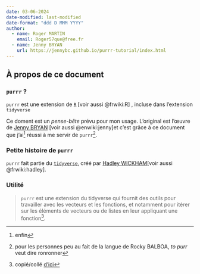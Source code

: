 ```yaml
---
date: 03-06-2024
date-modified: last-modified
date-format: "ddd D MMM YYYY"
author:
  - name: Roger MARTIN
    email: Roger57que@free.fr
  - name: Jenny BRYAN
    url: https://jennybc.github.io/purrr-tutorial/index.html
---
```


## À propos de ce document {.unnumbered}

### `purrr` ?

`purrr` est une extension de [`R`](https://www.r-project.org/) [voir aussi @frwiki:R] , incluse dans l'extension `tidyverse`

Ce doment est un *pense-bête* prévu pour mon usage. L'original est l'œuvre de [Jenny BRYAN](https://jennybc.github.io/purrr-tutorial/index.html) [voir aussi @enwiki:jenny]et c'est grâce à ce document que j'ai[^index-1] réussi à me servir de `purrr`[^index-2].

[^index-1]: enfin

[^index-2]: pour les personnes peu au fait de la langue de Rocky BALBOA, *to purr* veut dire ronronner

### Petite histoire de `purrr`

`purrr` fait partie du [`tidyverse`](https://www.tidyverse.org/), créé par [Hadley WICKHAM](https://hadley.nz/)[voir aussi @frwiki:hadley].

### Utilité

> `purrr` est une extension du tidyverse qui fournit des outils pour travailler avec les vecteurs et les fonctions, et notamment pour itérer sur les éléments de vecteurs ou de listes en leur appliquant une fonction[^index-3].

[^index-3]: copié/collé [d'ici](https://juba.github.io/tidyverse/18-purrr.html)
